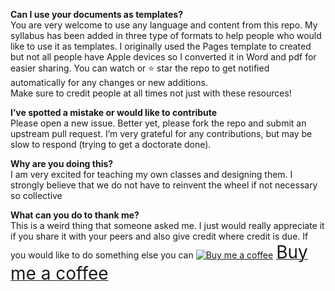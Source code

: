 **Can I use your documents as templates?**   
You are very welcome to use any language and content from this repo. My syllabus has been added in three type of formats to help people who would like to use it as templates. I originally used the Pages template to created but not all people have Apple devices so I converted it in Word and pdf for easier sharing.
You can watch or ⭐ star the repo to get notified automatically for any changes or new additions.      
Make sure to credit people at all times not just with these resources!

**I've spotted a mistake or would like to contribute**   
Please open a new issue. Better yet, please fork the repo and submit an upstream pull request. I'm very grateful for any contributions, but may be slow to respond (trying to get a doctorate done).

**Why are you doing this?**    
I am very excited for teaching my own classes and designing them. I strongly believe that we do not have to reinvent the wheel if not necessary so collective 

**What can you do to thank me?**     
This is a weird thing that someone asked me. I just would really appreciate it if you share it with your peers and also give credit where credit is due.
If you would like to do something else you can <link href="https://fonts.googleapis.com/css?family=Cookie" rel="stylesheet"><a class="bmc-button" target="_blank" href="https://www.buymeacoffee.com/JoscelinRocha"><img src="https://cdn.buymeacoffee.com/buttons/bmc-new-btn-logo.svg" alt="Buy me a coffee"><span style="margin-left:5px;font-size:28px !important;">Buy me a coffee</span></a>

